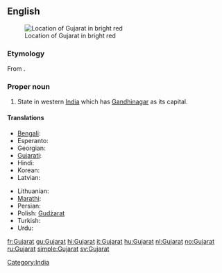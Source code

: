 ==English==
{{wikipedia}}
[[File:India-GUJARAT.svg|thumb|Location of Gujarat in bright red]]

===Etymology===
From {{etyl|gu}} {{term|ગુજરાત|lang=gu|sc=Gujr}}.

===Proper noun===
{{en-proper noun}}

# State in western [[India]] which has [[Gandhinagar]] as its capital.

====Translations====
{{trans-top|state in India}}
* [[Bengali]]: {{t|bn|গুজরাট|sc=Beng}}
* Esperanto: {{t|eo|Guĝarato}}
* Georgian: {{t|ka|გუჯარათი|sc=Geor}}
* [[Gujarati]]: {{t|gu|ગુજરાત|tr=gujarāt|sc=Gujr}}
* Hindi: {{t|hi|गुजरात|tr=gujarāt|sc=Deva}}
* Korean: {{t|ko|구자라트 주|sc=Kore}}
* Latvian: {{t|lv|Gudžarāta}}
{{trans-mid}}
* Lithuanian: {{t|lt|Gudžaratas|m}}
* [[Marathi]]: {{t|mr|गुजरात|tr=gujarāt|sc=Deva}}
* Persian: {{t|fa|گجرات|alt=گُجَرات|sc=fa-Arab}}
* Polish: [[Gudżarat]] {{m}}
* Turkish: {{t|tr|Gucerat}}
* Urdu: {{t|ur|گجرات|tr=gujarāt|sc=ur-Arab}}
{{trans-bottom}}

[[Category:India]]

[[fr:Gujarat]]
[[gu:Gujarat]]
[[hi:Gujarat]]
[[it:Gujarat]]
[[hu:Gujarat]]
[[nl:Gujarat]]
[[no:Gujarat]]
[[ru:Gujarat]]
[[simple:Gujarat]]
[[sv:Gujarat]]